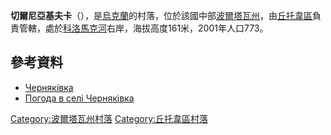 {{coord|49|45|48|N|35|8|46|E|scale:100000_region:UA|display=title}}

'''切爾尼亞基夫卡'''（{{lang-uk|Черняківка}}），是[[烏克蘭|烏克蘭]]的村落，位於該國中部[[波爾塔瓦州|波爾塔瓦州]]，由[[丘托韋區|丘托韋區]]負責管轄，處於[[科洛馬克河|科洛馬克河]]右岸，海拔高度161米，2001年人口773。

==參考資料==
* [http://gska2.rada.gov.ua/pls/z7502/A005?rdat1=09.11.2007&rf7571=26921 Черняківка]{{dead link|date=2017年11月 |bot=InternetArchiveBot |fix-attempted=yes }}
* [http://weather.in.ua/ua/poltavskaja/28348 Погода в селі Черняківка] {{Wayback|url=http://weather.in.ua/ua/poltavskaja/28348 |date=20111219201104 }}

{{DEFAULTSORT:Черняківка}}
[[Category:波爾塔瓦州村落|Category:波爾塔瓦州村落]]
[[Category:丘托韋區村落|Category:丘托韋區村落]]


{{Poltava-geo-stub}}